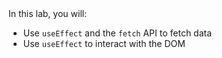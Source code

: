 

<Objectives>
  In this lab, you will:

- Use `useEffect` and the `fetch` API to fetch data
- Use `useEffect` to interact with the DOM

</Objectives>
